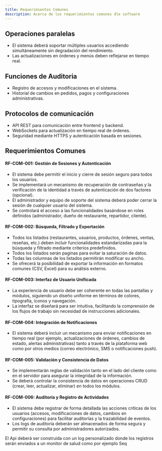 ```yaml
---
title: Requerimientos Comunes
description: Acerca de los requerimientos comunes dle software
---
```


## Operaciones paralelas

- El sistema deberá soportar múltiples usuarios accediendo simultáneamente sin degradación del rendimiento.
- Las actualizaciones en órdenes y menús deben reflejarse en tiempo real.

## Funciones de Auditoria

- Registro de accesos y modificaciones en el sistema.
- Historial de cambios en pedidos, pagos y configuraciones administrativas.

## Protocolos de comunicación

- API REST para comunicación entre frontend y backend.
- WebSockets para actualización en tiempo real de órdenes.
- Seguridad mediante HTTPS y autenticación basada en sesiones.

## Requerimientos Comunes

#### RF-COM-001: Gestión de Sesiones y Autenticación

- El sistema debe permitir el inicio y cierre de sesión seguro para todos los usuarios.
- Se implementará un mecanismo de recuperación de contraseñas y la verificación de la identidad a través de autenticación de dos factores (opcional).
- El administrador y equipo de soporte del sistema deberá poder cerrar la sesión de cualquier usuario del sistema.
- Se controlará el acceso a las funcionalidades basándose en roles definidos (administrador, dueño de restaurante, repartidor, cliente).

#### RF-COM-002: Búsqueda, Filtrado y Exportación

- Todos los listados (restaurantes, usuarios, productos, órdenes, ventas, reseñas, etc.) deben incluir funcionalidades estandarizadas para la búsqueda y filtrado mediante criterios predefinidos.
- Todos los listados serán paginas para evitar la saturación de datos.
- Todas las columnas de los listados permitirán modificar su ancho.
- Se ofrecerá la posibilidad de exportar la información en formatos comunes (CSV, Excel) para su análisis externo.

#### RF-COM-003: Interfaz de Usuario Unificada

- La experiencia de usuario debe ser coherente en todas las pantallas y módulos, siguiendo un diseño uniforme en términos de colores, tipografía, íconos y navegación.
- La interfaz se diseñará para ser intuitiva, facilitando la comprensión de los flujos de trabajo sin necesidad de instrucciones adicionales.

#### RF-COM-004: Integración de Notificaciones

- El sistema deberá incluir un mecanismo para enviar notificaciones en tiempo real (por ejemplo, actualizaciones de órdenes, cambios de estado, alertas administrativas) tanto a través de la plataforma web como por otros medios (correo electrónico, SMS o notificaciones push).

#### RF-COM-005: Validación y Consistencia de Datos

- Se implementarán reglas de validación tanto en el lado del cliente como en el servidor para asegurar la integridad de la información.
- Se deberá controlar la consistencia de datos en operaciones CRUD (crear, leer, actualizar, eliminar) en todos los módulos.

#### RF-COM-006: Auditoría y Registro de Actividades

- El sistema debe registrar de forma detallada las acciones críticas de los usuarios (accesos, modificaciones de datos, cambios en configuraciones) para facilitar auditorías y la trazabilidad de eventos.
- Los logs de auditoría deberán ser almacenados de forma segura y permitir su consulta por administradores autorizados.

El Api deberá ser construida con un log personalizado donde los registros serán enviados a un monitor de salud como por ejemplo Seq

